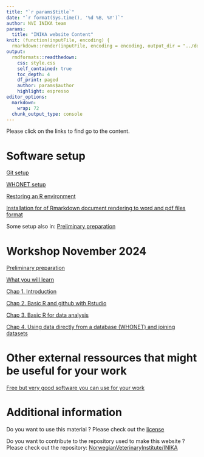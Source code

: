 ---
title: "`r params$title`"
date: "`r format(Sys.time(), '%d %B, %Y')`"
author: NVI INIKA team
params:
  title: "INIKA website Content"
knit: (function(inputFile, encoding) {
  rmarkdown::render(inputFile, encoding = encoding, output_dir = "../docs") })
output:
  rmdformats::readthedown:
    css: style.css
    self_contained: true
    toc_depth: 4
    df_print: paged
    author: params$author
    highlight: espresso
editor_options:
  markdown:
    wrap: 72
  chunk_output_type: console
---

<!--
Github pages site : https://norwegianveterinaryinstitute.github.io/INIKA/
-->

Please click on the links to find go to the content.

# Software setup

[Git setup](detailed_git_setup.html)

[WHONET setup](WHONET_usage.html)

[Restoring an R environment](Renv_guide.html)

[Installation for of Rmarkdown document rendering to word and pdf files format](Installation_for_rendering_formats.html)

Some setup also in: [Preliminary preparation](0_Before_we_meet.html)

# Workshop November 2024

[Preliminary preparation](0_Before_we_meet.html)

[What you will learn](0_Training_program.html)

[Chap 1. Introduction](1_Introduction.html)

[Chap 2. Basic R and github with Rstudio](2_Basic_R_github.html)

[Chap 3. Basic R for data analysis](3_basic_data_analysis.html)

[Chap 4. Using data directly from a database (WHONET) and joining datasets](4_join_whonet.html)

# Other external ressources that might be useful for your work

[Free but very good software you can use for your work](Free_ressources.html)

# Additional information

Do you want to use this material ? Please check out the [license](https://github.com/NorwegianVeterinaryInstitute/INIKA/blob/main/LICENSE.md)

Do you want to contribute to the repository used to make this website ? Please check out the repository: [NorwegianVeterinaryInstitute/INIKA](https://github.com/NorwegianVeterinaryInstitute/INIKA)
